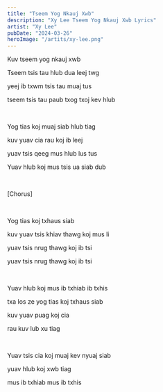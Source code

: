 ```yaml
---
title: "Tseem Yog Nkauj Xwb"
description: "Xy Lee Tseem Yog Nkauj Xwb Lyrics"
artist: "Xy Lee"
pubDate: "2024-03-26"
heroImage: "/artits/xy-lee.png"
---
```


Kuv tseem yog nkauj xwb

Tseem tsis tau hlub dua leej twg

yeej ib txwm tsis tau muaj tus

tseem tsis tau paub txog txoj kev hlub

<br />

Yog tias koj muaj siab hlub tiag

kuv yuav cia rau koj ib leej

yuav tsis qeeg mus hlub lus tus

Yuav hlub koj mus tsis ua siab dub

<br />

[Chorus]

<br />

Yog tias koj txhaus siab

kuv yuav tsis khiav thawg koj mus li

yuav tsis nrug thawg koj ib tsi

yuav tsis nrug thawg koj ib tsi

<br />

Yuav hlub koj mus ib txhiab ib txhis

txa los ze yog tias koj txhaus siab

kuv yuav puag koj cia

rau kuv lub xu tiag

<br />

Yuav tsis cia koj muaj kev nyuaj siab

yuav hlub koj xwb tiag

mus ib txhiab mus ib txhis
